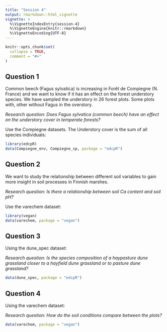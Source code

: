 ```yaml
---
title: "Session 4"
output: rmarkdown::html_vignette
vignette: >
  %\VignetteIndexEntry{session-4}
  %\VignetteEngine{knitr::rmarkdown}
  %\VignetteEncoding{UTF-8}
---
```


```r
knitr::opts_chunk$set(
  collapse = TRUE,
  comment = "#>"
)
```

## Question 1
 
Common beech (Fagus sylvatica) is increasing in Forêt de Compiegne (N. France) and we want to know if it has an effect on the forest understory species. We have sampled the understory in 26 forest plots. Some plots with, other without Fagus in the overstory. 

*Research question: Does Fagus sylvatica (common beech) have an effect on the understory cover in temperate forests?*

Use the Compiegne datasets. The Understory cover is the sum of all species individuals:

```r
library(edcpR)
data(Compiegne_env, Compiegne_sp, package = "edcpR")
```


## Question 2

We want to study the relationship between different soil variables to gain more insight in soil processes in Finnish marshes.

*Research question: Is there a relationship between soil Ca content and soil pH?*

Use the varechem dataset:

```r
library(vegan)
data(varechem, package = "vegan")
```

## Question 3

Using the dune_spec dataset:

*Research question: Is the species composition of a haypasture dune grassland closer to a hayfield dune grassland or to pasture dune grassland?*

```r
data(dune_spec, package = "edcpR")
```

## Question 4

Using the varechem dataset:

*Research question: How do the soil conditions compare between the plots?*

```r
data(varechem, package = "vegan")
```